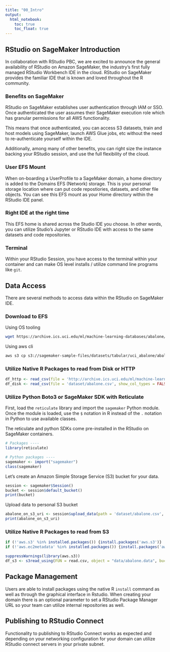 ```yaml
---
title: "00_Intro"
output: 
  html_notebook:
    toc: true
    toc_float: true
---
```


## RStudio on SageMaker Introduction
In collaboration with RStudio PBC, we are excited to announce the general 
availability of RStudio on Amazon SageMaker, the industry’s first fully managed 
RStudio Workbench IDE in the cloud. RStudio on SageMaker provides the familiar 
IDE that is known and loved throughout the R community.

### Benefits on SageMaker
RStudio on SageMaker establishes user authentication through IAM or SSO. Once 
authenticated the user assumes their SageMaker execution role which has granular 
permissions for all AWS functionality.

This means that once authenticated, you can access S3 datasets, train and host 
models using SageMaker, launch AWS Glue jobs, etc without the need to 
re-authenticate yourself within the IDE.

Additionally, among many of other benefits, you can right size the instance 
backing your RStudio session, and use the full flexibility of the cloud.

### User EFS Mount
When on-boarding a UserProfile to a SageMaker domain, a home directory is added 
to the Domains EFS (Network) storage. This is your personal storage location 
where can put code repostiories, datasets, and other file objects. You can 
see this EFS mount as your Home directory within the RStudio IDE panel.

### Right IDE at the right time
This EFS home is shared across the Studio IDE you choose. In other words, you 
can utilize Studio's Jupyter or RStudio IDE with access to the same datasets 
and code repositories. 

### Terminal
Within your RStudio Session, you have access to the terminal within your 
container and can make OS level installs / utilize command line programs like 
`git`. 

## Data Access
There are several methods to access data within the RStudio on SageMaker IDE. 

### Download to EFS
Using OS tooling
```bash
wget https://archive.ics.uci.edu/ml/machine-learning-databases/abalone/abalone.data -O ./dataset/abalone.csv
```


Using aws cli
```bash
aws s3 cp s3://sagemaker-sample-files/datasets/tabular/uci_abalone/abalone.csv ./dataset/
```


### Utilize Native R Packages to read from Disk or HTTP
```r
df_http <- read_csv(file = 'http://archive.ics.uci.edu/ml/machine-learning-databases/abalone/abalone.data', show_col_types = FALSE)
df_disk <- read_csv(file = 'dataset/abalone.csv', show_col_types = FALSE)
```

### Utilize Python Boto3 or SageMaker SDK with Reticulate
First, load the `reticulate` library and import the `sagemaker` Python module.
Once the module is loaded, use the `$` notation in R instead of the `.` notation
in Python to use available classes.

The reticulate and python SDKs come pre-installed in the RStudio on SageMaker
containers.
```r
# Packages ----
library(reticulate)

# Python packages ----
sagemaker <- import("sagemaker")
class(sagemaker)
```

Let’s create an Amazon Simple Storage Service (S3) bucket for your data.
```r
session <- sagemaker$Session()
bucket <- session$default_bucket()
print(bucket)
```

Upload data to personal S3 bucket
```r
abalone_on_s3_uri <- session$upload_data(path = 'dataset/abalone.csv', bucket = bucket, key_prefix = 'data')
print(abalone_on_s3_uri)
```


### Utilize Native R Packages to read from S3
```r
if (!'aws.s3' %in% installed.packages()) {install.packages('aws.s3')}
if (!'aws.ec2metadata' %in% installed.packages()) {install.packages('aws.ec2metadata')}

suppressWarnings(library(aws.s3))
df_s3 <- s3read_using(FUN = read.csv, object = "data/abalone.data", bucket = bucket)
```


## Package Management
Users are able to install packages using the native R `install` command as well 
as through the graphical interface in Rstudio. When creating your domain there 
is an optional parameter to set a RStudio Package Manager URL so your team 
can utilize internal repositories as well.

## Publishing to RStudio Connect
Functionality to publishing to RStudio Connect works as expected and depending 
on your networking configuration for your domain can utilize RStudio connect 
servers in your private subnet.


